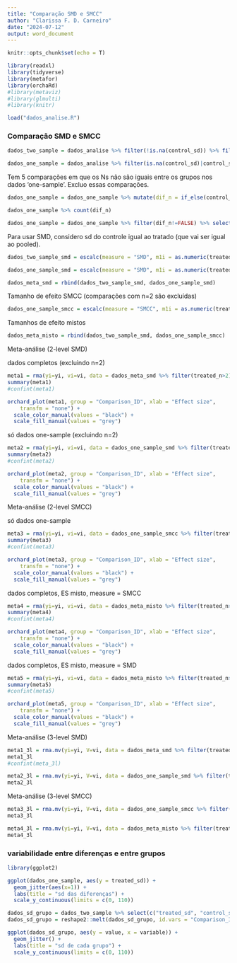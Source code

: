 ```yaml
---
title: "Comparação SMD e SMCC"
author: "Clarissa F. D. Carneiro"
date: "2024-07-12"
output: word_document
---
```


```r
knitr::opts_chunk$set(echo = T)
```

```r
library(readxl)
library(tidyverse)
library(metafor)
library(orchaRd)
#library(metaviz)
#library(glmulti)
#library(knitr)
```

```r
load("dados_analise.R")
```


### Comparação SMD e SMCC

```r
dados_two_sample = dados_analise %>% filter(!is.na(control_sd)) %>% filter(control_sd!=0)

dados_one_sample = dados_analise %>% filter(is.na(control_sd)|control_sd==0)
```

Tem 5 comparações em que os Ns não são iguais entre os grupos nos dados 'one-sample'. Excluo essas comparações.
```r
dados_one_sample = dados_one_sample %>% mutate(dif_n = if_else(control_n==treated_n, TRUE, FALSE))

dados_one_sample %>% count(dif_n)

dados_one_sample = dados_one_sample %>% filter(dif_n!=FALSE) %>% select(-c("dif_n"))
```
Para usar SMD, considero sd do controle igual ao tratado (que vai ser igual ao pooled).

```r
dados_two_sample_smd = escalc(measure = "SMD", m1i = as.numeric(treated_mean), m2i = as.numeric(control_mean), sd1i = as.numeric(treated_sd), sd2i = as.numeric(control_sd), n1i = as.numeric(treated_n), n2i = as.numeric(control_n), data = dados_two_sample)

dados_one_sample_smd = escalc(measure = "SMD", m1i = as.numeric(treated_mean), m2i = as.numeric(control_mean), sd1i = as.numeric(treated_sd), sd2i = rep(c(0), nrow(dados_one_sample)), n1i = as.numeric(treated_n), n2i = as.numeric(control_n), data = dados_one_sample)

dados_meta_smd = rbind(dados_two_sample_smd, dados_one_sample_smd)
```

Tamanho de efeito SMCC (comparações com n=2 são excluídas)
```r
dados_one_sample_smcc = escalc(measure = "SMCC", m1i = as.numeric(treated_mean), m2i = as.numeric(control_mean), sd1i = as.numeric(treated_sd), sd2i = rep(0, length(dados_one_sample$control_mean)), ri = rep(0, length(dados_one_sample$control_mean)), ni = as.numeric(treated_n), data = dados_one_sample)
```

Tamanhos de efeito mistos
```r
dados_meta_misto = rbind(dados_two_sample_smd, dados_one_sample_smcc)

```

Meta-análise (2-level SMD)

dados completos (excluindo n=2)
```r
meta1 = rma(yi=yi, vi=vi, data = dados_meta_smd %>% filter(treated_n>2), measure = "SMD", method = "REML", slab = rayyan.key)
summary(meta1)
#confint(meta1)

orchard_plot(meta1, group = "Comparison_ID", xlab = "Effect size",
    transfm = "none") + 
  scale_color_manual(values = "black") + 
  scale_fill_manual(values = "grey")

```

só dados one-sample (excluindo n=2)
```r
meta2 = rma(yi=yi, vi=vi, data = dados_one_sample_smd %>% filter(treated_n>2), measure = "SMD", method = "REML", slab = rayyan.key)
summary(meta2)
#confint(meta2)

orchard_plot(meta2, group = "Comparison_ID", xlab = "Effect size",
    transfm = "none") + 
  scale_color_manual(values = "black") + 
  scale_fill_manual(values = "grey")

```

Meta-análise (2-level SMCC)

só dados one-sample
```r
meta3 = rma(yi=yi, vi=vi, data = dados_one_sample_smcc %>% filter(treated_n>2), measure = "SMCC", method = "REML", slab = rayyan.key)
summary(meta3)
#confint(meta3)

orchard_plot(meta3, group = "Comparison_ID", xlab = "Effect size",
    transfm = "none") + 
  scale_color_manual(values = "black") + 
  scale_fill_manual(values = "grey")

```

dados completos, ES misto, measure = SMCC

```r
meta4 = rma(yi=yi, vi=vi, data = dados_meta_misto %>% filter(treated_n>2), measure = "SMCC", method = "REML", slab = rayyan.key)
summary(meta4)
#confint(meta4)

orchard_plot(meta4, group = "Comparison_ID", xlab = "Effect size",
    transfm = "none") + 
  scale_color_manual(values = "black") + 
  scale_fill_manual(values = "grey")

```

dados completos, ES misto, measure = SMD

```r
meta5 = rma(yi=yi, vi=vi, data = dados_meta_misto %>% filter(treated_n>2), measure = "SMD", method = "REML", slab = rayyan.key)
summary(meta5)
#confint(meta5)

orchard_plot(meta5, group = "Comparison_ID", xlab = "Effect size",
    transfm = "none") + 
  scale_color_manual(values = "black") + 
  scale_fill_manual(values = "grey")

```

Meta-análise (3-level SMD)

```r
meta1_3l = rma.mv(yi=yi, V=vi, data = dados_meta_smd %>% filter(treated_n>2), method = "REML", random = ~1|rayyan.key/Comparison_ID)
meta1_3l
#confint(meta_3l)
```

```r
meta2_3l = rma.mv(yi=yi, V=vi, data = dados_one_sample_smd %>% filter(treated_n>2), method = "REML", random = ~1|rayyan.key/Comparison_ID)
meta2_3l
```

Meta-análise (3-level SMCC)

```r
meta3_3l = rma.mv(yi=yi, V=vi, data = dados_one_sample_smcc %>% filter(treated_n>2), method = "REML", random = ~1|rayyan.key/Comparison_ID)
meta3_3l
```

```r
meta4_3l = rma.mv(yi=yi, V=vi, data = dados_meta_misto %>% filter(treated_n>2), method = "REML", random = ~1|rayyan.key/Comparison_ID)
meta4_3l
```


### variabilidade entre diferenças e entre grupos

```r
library(ggplot2)

ggplot(dados_one_sample, aes(y = treated_sd)) +
  geom_jitter(aes(x=1)) + 
  labs(title = "sd das diferenças") +
  scale_y_continuous(limits = c(0, 110))

dados_sd_grupo = dados_two_sample %>% select(c("treated_sd", "control_sd", "Comparison_ID"))
dados_sd_grupo = reshape2::melt(dados_sd_grupo, id.vars = "Comparison_ID")

ggplot(dados_sd_grupo, aes(y = value, x = variable)) +
  geom_jitter() + 
  labs(title = "sd de cada grupo") +
  scale_y_continuous(limits = c(0, 110))
```
